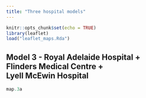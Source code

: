 ```yaml
---
title: "Three hospital models"
---
```


```r
knitr::opts_chunk$set(echo = TRUE)
library(leaflet)
load("leaflet_maps.Rda")
```


## Model 3 - Royal Adelaide Hospital + <br/>Flinders Medical Centre + <br/>Lyell McEwin Hospital


```r
map.3a
```



